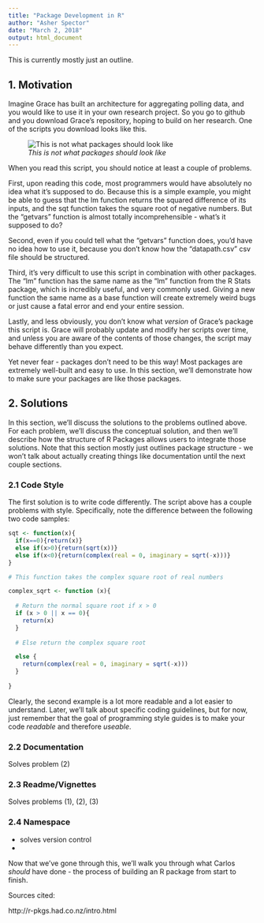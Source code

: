 ```yaml
---
title: "Package Development in R"
author: "Asher Spector"
date: "March 2, 2018"
output: html_document
---
```


This is currently mostly just an outline. 

## 1. Motivation

Imagine Grace has built an architecture for aggregating polling data, and you would like to use it in your own research project. So you go to github and you download Grace's repository, hoping to build on her research. One of the scripts you download looks like this. 

![*This is not what packages should look like*](Images/badexample.PNG)

When you read this script, you should notice at least a couple of problems.

First, upon reading this code, most programmers would have absolutely no idea what it's supposed to do. Because this is a simple example, you might be able to guess that the lm function returns the squared difference of its inputs, and the sqt function takes the square root of negative numbers. But the "getvars" function is almost totally incomprehensible - what's it supposed to do? 

Second, even if you could tell what the "getvars" function does, you'd have no idea how to use it, because you don't know how the "datapath.csv" csv file should be structured. 

Third, it's very difficult to use this script in combination with other packages. The "lm" function has the same name as the "lm" function from the R Stats package, which is incredibly useful, and very commonly used. Giving a new function the same name as a base function will create extremely weird bugs or just cause a fatal error and end your entire session. 

Lastly, and less obviously, you don't know what *version* of Grace's package this script is. Grace will probably update and modify her scripts over time, and unless you are aware of the contents of those changes, the script may behave differently than you expect.

Yet never fear - packages don't need to be this way! Most packages are extremely well-built and easy to use. In this section, we'll demonstrate how to make sure your packages are like those packages. 

## 2. Solutions

In this section, we'll discuss the solutions to the problems outlined above. For each problem, we'll discuss the conceptual solution, and then we'll describe how the structure of R Packages allows users to integrate those solutions. Note that this section mostly just outlines package structure - we won't talk about actually creating things like documentation until the next couple sections. 

### 2.1 Code Style

The first solution is to write code differently. The script above has a couple problems with style. Specifically, note the difference between the following two code samples:

```r
sqt <- function(x){
  if(x==0){return(x)}
  else if(x>0){return(sqrt(x))}
  else if(x<0){return(complex(real = 0, imaginary = sqrt(-x)))}
}
```


```r

# This function takes the complex square root of real numbers

complex_sqrt <- function (x){
  
  # Return the normal square root if x > 0
  if (x > 0 || x == 0){
    return(x)
  } 
  
  # Else return the complex square root

  else {
    return(complex(real = 0, imaginary = sqrt(-x)))
  } 
  
}

```

Clearly, the second example is a lot more readable and a lot easier to understand. Later, we'll talk about specific coding guidelines, but for now, just remember that the goal of programming style guides is to make your code *readable* and therefore *useable*.

### 2.2 Documentation

Solves problem (2)

### 2.3 Readme/Vignettes

Solves problems (1), (2), (3)

### 2.4 Namespace 

- solves version control
-

Now that we've gone through this, we'll walk you through what Carlos *should* have done - the process of building an R package from start to finish. 

Sources cited:

http://r-pkgs.had.co.nz/intro.html